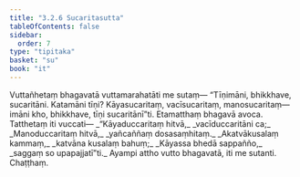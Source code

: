 ```yaml
---
title: "3.2.6 Sucaritasutta"
tableOfContents: false
sidebar:
  order: 7
type: "tipitaka"
basket: "su"
book: "it"
---
```



<DynamicBreadcrumb />

<Division number="65" book="it" bookNo="18" page="233">

<Paragraph number="419" book="it">
Vuttañhetaṃ bhagavatā vuttamarahatāti me sutaṃ—
</Paragraph>

<Paragraph number="420" book="it">
“Tīṇimāni, bhikkhave, sucaritāni. Katamāni tīṇi? Kāyasucaritaṃ, vacīsucaritaṃ, manosucaritaṃ—  imāni kho, bhikkhave, tīṇi sucaritānī”ti. Etamatthaṃ bhagavā avoca. Tatthetaṃ iti vuccati—
</Paragraph>

<Paragraph number="421" type="verses" book="it">
_“Kāyaduccaritaṃ hitvā,_  
_vacīduccaritāni ca;_  
_Manoduccaritaṃ hitvā,_  
_yañcaññaṃ dosasaṃhitaṃ._  

</Paragraph>

<Paragraph number="422" type="verses" book="it">
_Akatvākusalaṃ kammaṃ,_  
_katvāna kusalaṃ bahuṃ;_  
_Kāyassa bhedā sappañño,_  
_saggaṃ so upapajjatī”ti._  

</Paragraph>

<Paragraph number="423" book="it">
Ayampi attho vutto bhagavatā, iti me sutanti.

</Paragraph>
</Division>

<Paragraph number="424" type="center" book="it">
Chaṭṭhaṃ.
</Paragraph>
